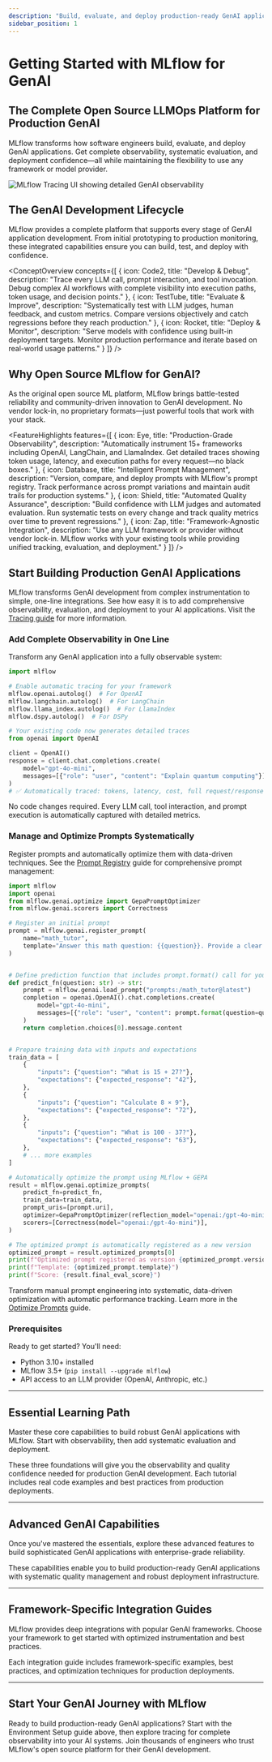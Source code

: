 ```yaml
---
description: "Build, evaluate, and deploy production-ready GenAI applications with MLflow's comprehensive LLMOps platform"
sidebar_position: 1
---
```



# Getting Started with MLflow for GenAI

## The Complete Open Source LLMOps Platform for Production GenAI

MLflow transforms how software engineers build, evaluate, and deploy GenAI applications. Get complete observability, systematic evaluation, and deployment confidence—all while maintaining the flexibility to use any framework or model provider.

<div style={{margin: '2rem 0', textAlign: 'center'}}>
  <img
    src={useBaseUrl('/images/llms/tracing/tracing-top.gif')}
    alt="MLflow Tracing UI showing detailed GenAI observability"
    style={{maxWidth: '100%', borderRadius: '8px', boxShadow: '0 4px 12px rgba(0, 0, 0, 0.15)'}}
  />
</div>

## The GenAI Development Lifecycle

MLflow provides a complete platform that supports every stage of GenAI application development. From initial prototyping to production monitoring, these integrated capabilities ensure you can build, test, and deploy with confidence.

<ConceptOverview concepts={[
  {
    icon: Code2,
    title: "Develop & Debug",
    description: "Trace every LLM call, prompt interaction, and tool invocation. Debug complex AI workflows with complete visibility into execution paths, token usage, and decision points."
  },
  {
    icon: TestTube,
    title: "Evaluate & Improve",
    description: "Systematically test with LLM judges, human feedback, and custom metrics. Compare versions objectively and catch regressions before they reach production."
  },
  {
    icon: Rocket,
    title: "Deploy & Monitor",
    description: "Serve models with confidence using built-in deployment targets. Monitor production performance and iterate based on real-world usage patterns."
  }
]} />

## Why Open Source MLflow for GenAI?

As the original open source ML platform, MLflow brings battle-tested reliability and community-driven innovation to GenAI development. No vendor lock-in, no proprietary formats—just powerful tools that work with your stack.

<FeatureHighlights features={[
  {
    icon: Eye,
    title: "Production-Grade Observability",
    description: "Automatically instrument 15+ frameworks including OpenAI, LangChain, and LlamaIndex. Get detailed traces showing token usage, latency, and execution paths for every request—no black boxes."
  },
  {
    icon: Database,
    title: "Intelligent Prompt Management",
    description: "Version, compare, and deploy prompts with MLflow's prompt registry. Track performance across prompt variations and maintain audit trails for production systems."
  },
  {
    icon: Shield,
    title: "Automated Quality Assurance",
    description: "Build confidence with LLM judges and automated evaluation. Run systematic tests on every change and track quality metrics over time to prevent regressions."
  },
  {
    icon: Zap,
    title: "Framework-Agnostic Integration",
    description: "Use any LLM framework or provider without vendor lock-in. MLflow works with your existing tools while providing unified tracking, evaluation, and deployment."
  }
]} />

## Start Building Production GenAI Applications

MLflow transforms GenAI development from complex instrumentation to simple, one-line integrations. See how easy it is to add comprehensive observability, evaluation, and deployment to your AI applications. Visit the [Tracing guide](/genai/tracing) for more information.

### Add Complete Observability in One Line

Transform any GenAI application into a fully observable system:

```python
import mlflow

# Enable automatic tracing for your framework
mlflow.openai.autolog()  # For OpenAI
mlflow.langchain.autolog()  # For LangChain
mlflow.llama_index.autolog()  # For LlamaIndex
mlflow.dspy.autolog()  # For DSPy

# Your existing code now generates detailed traces
from openai import OpenAI

client = OpenAI()
response = client.chat.completions.create(
    model="gpt-4o-mini",
    messages=[{"role": "user", "content": "Explain quantum computing"}],
)
# ✅ Automatically traced: tokens, latency, cost, full request/response
```

No code changes required. Every LLM call, tool interaction, and prompt execution is automatically captured with detailed metrics.

### Manage and Optimize Prompts Systematically

Register prompts and automatically optimize them with data-driven techniques. See the [Prompt Registry](/genai/prompt-registry/create-and-edit-prompts) guide for comprehensive prompt management:

```python
import mlflow
import openai
from mlflow.genai.optimize import GepaPromptOptimizer
from mlflow.genai.scorers import Correctness

# Register an initial prompt
prompt = mlflow.genai.register_prompt(
    name="math_tutor",
    template="Answer this math question: {{question}}. Provide a clear explanation.",
)


# Define prediction function that includes prompt.format() call for your target prompt(s)
def predict_fn(question: str) -> str:
    prompt = mlflow.genai.load_prompt("prompts:/math_tutor@latest")
    completion = openai.OpenAI().chat.completions.create(
        model="gpt-4o-mini",
        messages=[{"role": "user", "content": prompt.format(question=question)}],
    )
    return completion.choices[0].message.content


# Prepare training data with inputs and expectations
train_data = [
    {
        "inputs": {"question": "What is 15 + 27?"},
        "expectations": {"expected_response": "42"},
    },
    {
        "inputs": {"question": "Calculate 8 × 9"},
        "expectations": {"expected_response": "72"},
    },
    {
        "inputs": {"question": "What is 100 - 37?"},
        "expectations": {"expected_response": "63"},
    },
    # ... more examples
]

# Automatically optimize the prompt using MLflow + GEPA
result = mlflow.genai.optimize_prompts(
    predict_fn=predict_fn,
    train_data=train_data,
    prompt_uris=[prompt.uri],
    optimizer=GepaPromptOptimizer(reflection_model="openai:/gpt-4o-mini"),
    scorers=[Correctness(model="openai:/gpt-4o-mini")],
)

# The optimized prompt is automatically registered as a new version
optimized_prompt = result.optimized_prompts[0]
print(f"Optimized prompt registered as version {optimized_prompt.version}")
print(f"Template: {optimized_prompt.template}")
print(f"Score: {result.final_eval_score}")
```

Transform manual prompt engineering into systematic, data-driven optimization with automatic performance tracking. Learn more in the [Optimize Prompts](/genai/prompt-registry/optimize-prompts) guide.

### Prerequisites

Ready to get started? You'll need:

- Python 3.10+ installed
- MLflow 3.5+ (`pip install --upgrade mlflow`)
- API access to an LLM provider (OpenAI, Anthropic, etc.)

---

## Essential Learning Path

Master these core capabilities to build robust GenAI applications with MLflow. Start with observability, then add systematic evaluation and deployment.

<TilesGrid>
  <TileCard
    icon={PlayCircle}
    iconSize={48}
    title="Environment Setup"
    description="Configure MLflow tracking, connect to registries, and set up your development environment for GenAI workflows"
    href="/genai/getting-started/connect-environment"
    linkText="Start setup →"
    containerHeight={64}
  />
  <TileCard
    icon={Eye}
    iconSize={48}
    title="Observability with Tracing"
    description="Auto-instrument your GenAI application to capture every LLM call, prompt, and tool interaction for complete visibility"
    href="/genai/tracing/quickstart"
    linkText="Learn tracing →"
    containerHeight={64}
  />
  <TileCard
    icon={TestTube}
    iconSize={48}
    title="Systematic Evaluation"
    description="Build confidence with LLM judges and automated testing to catch quality issues before production"
    href="/genai/eval-monitor"
    linkText="Start evaluating →"
    containerHeight={64}
  />
</TilesGrid>

These three foundations will give you the observability and quality confidence needed for production GenAI development. Each tutorial includes real code examples and best practices from production deployments.

---

## Advanced GenAI Capabilities

Once you've mastered the essentials, explore these advanced features to build sophisticated GenAI applications with enterprise-grade reliability.

<TilesGrid>
  <TileCard
    icon={Database}
    iconSize={48}
    title="Prompt Registry & Management"
    description="Version prompts, A/B test variations, and maintain audit trails for production prompt management"
    href="/genai/prompt-registry/prompt-engineering"
    linkText="Manage prompts →"
    containerHeight={64}
  />
  <TileCard
    icon={Target}
    iconSize={48}
    title="Automated Prompt Optimization"
    description="Automatically improve prompts using DSPy's MIPROv2 algorithm with data-driven optimization and performance tracking"
    href="/genai/prompt-registry/optimize-prompts"
    linkText="Optimize prompts →"
    containerHeight={64}
  />
  <TileCard
    icon={Rocket}
    iconSize={48}
    title="Model Deployment"
    description="Deploy GenAI models to production with built-in serving, scaling, and monitoring capabilities"
    href="/genai/serving"
    linkText="Deploy models →"
    containerHeight={64}
  />
</TilesGrid>

These capabilities enable you to build production-ready GenAI applications with systematic quality management and robust deployment infrastructure.

---

## Framework-Specific Integration Guides

MLflow provides deep integrations with popular GenAI frameworks. Choose your framework to get started with optimized instrumentation and best practices.

<TilesGrid>
  <TileCard
    image="/images/logos/langchain-logo.png"
    iconSize={48}
    title="LangChain Integration"
    description="Auto-trace chains, agents, and tools with comprehensive LangChain instrumentation"
    href="/genai/flavors/langchain"
    linkText="Use LangChain →"
    containerHeight={64}
  />
  <TileCard
    image="/images/logos/llamaindex-logo.svg"
    iconSize={48}
    title="LlamaIndex Integration"
    description="Instrument RAG pipelines and document processing workflows with LlamaIndex support"
    href="/genai/flavors/llama-index"
    linkText="Use LlamaIndex →"
    containerHeight={64}
  />
  <TileCard
    image="/images/logos/openai-logo.svg"
    iconSize={48}
    title="OpenAI Integration"
    description="Track completions, embeddings, and function calls with native OpenAI instrumentation"
    href="/genai/flavors/openai"
    linkText="Use OpenAI →"
    containerHeight={64}
  />
  <TileCard
    icon={Code2}
    iconSize={48}
    title="DSPy Integration"
    description="Build systematic prompt optimization workflows with DSPy modules and MLflow prompt registry"
    href="/genai/flavors/dspy"
    linkText="Use DSPy →"
    containerHeight={64}
  />
  <TileCard
    icon={Code2}
    iconSize={48}
    title="Custom Framework Support"
    description="Instrument any LLM framework or build custom integrations with MLflow's flexible APIs"
    href="/genai/flavors/chat-model-intro"
    linkText="Build custom →"
    containerHeight={64}
  />
</TilesGrid>

Each integration guide includes framework-specific examples, best practices, and optimization techniques for production deployments.

---

## Start Your GenAI Journey with MLflow

Ready to build production-ready GenAI applications? Start with the Environment Setup guide above, then explore tracing for complete observability into your AI systems. Join thousands of engineers who trust MLflow's open source platform for their GenAI development.
